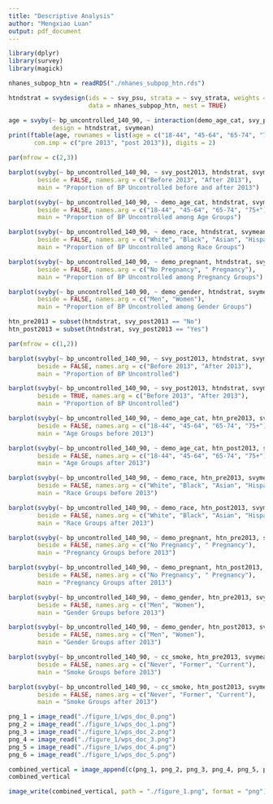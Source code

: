 ```yaml
---
title: "Descriptive Analysis"
author: "Mengxiao Luan"
output: pdf_document
---
```


```r
library(dplyr)
library(survey)
library(magick)
```

```r
nhanes_subpop_htn = readRDS("./nhanes_subpop_htn.rds")

htndstrat = svydesign(ids = ~ svy_psu, strata = ~ svy_strata, weights = ~ svy_weight_cal, 
                      data = nhanes_subpop_htn, nest = TRUE)
```

```r
age = svyby(~ bp_uncontrolled_140_90, ~ interaction(demo_age_cat, svy_post2013), 
            design = htndstrat, svymean)
print(ftable(age, rownames = list(age = c("18-44", "45-64", "65-74", "75+")), 
       com.imp = c("pre 2013", "post 2013")), digits = 2)
```

```r
par(mfrow = c(2,3))

barplot(svyby(~ bp_uncontrolled_140_90, ~ svy_post2013, htndstrat, svymean, na.rm = TRUE), 
        beside = FALSE, names.arg = c("Before 2013", "After 2013"),
        main = "Proportion of BP Uncontrolled before and after 2013")

barplot(svyby(~ bp_uncontrolled_140_90, ~ demo_age_cat, htndstrat, svymean, na.rm = TRUE), 
        beside = FALSE, names.arg = c("18-44", "45-64", "65-74", "75+"), 
        main = "Proportion of BP Uncontrolled among Age Groups")

barplot(svyby(~ bp_uncontrolled_140_90, ~ demo_race, htndstrat, svymean, na.rm = TRUE), 
        beside = FALSE, names.arg = c("White", "Black", "Asian", "Hispanic", "Other"), 
        main = "Proportion of BP Uncontrolled among Race Groups")

barplot(svyby(~ bp_uncontrolled_140_90, ~ demo_pregnant, htndstrat, svymean, na.rm = TRUE), 
        beside = FALSE, names.arg = c("No Pregnancy", " Pregnancy"), 
        main = "Proportion of BP Uncontrolled among Pregnancy Groups")

barplot(svyby(~ bp_uncontrolled_140_90, ~ demo_gender, htndstrat, svymean, na.rm = TRUE), 
        beside = FALSE, names.arg = c("Men", "Women"), 
        main = "Proportion of BP Uncontrolled among Gender Groups")
```

```r
htn_pre2013 = subset(htndstrat, svy_post2013 == "No")
htn_post2013 = subset(htndstrat, svy_post2013 == "Yes")

par(mfrow = c(1,2))

barplot(svyby(~ bp_uncontrolled_140_90, ~ svy_post2013, htndstrat, svymean, na.rm = TRUE), 
        beside = FALSE, names.arg = c("Before 2013", "After 2013"),
        main = "Proportion of BP Uncontrolled")

barplot(svyby(~ bp_uncontrolled_140_90, ~ svy_post2013, htndstrat, svymean, na.rm = TRUE), 
        beside = TRUE, names.arg = c("Before 2013", "After 2013"),
        main = "Proportion of BP Uncontrolled")

barplot(svyby(~ bp_uncontrolled_140_90, ~ demo_age_cat, htn_pre2013, svymean, na.rm = TRUE), 
        beside = FALSE, names.arg = c("18-44", "45-64", "65-74", "75+"), 
        main = "Age Groups before 2013")

barplot(svyby(~ bp_uncontrolled_140_90, ~ demo_age_cat, htn_post2013, svymean, na.rm = TRUE), 
        beside = FALSE, names.arg = c("18-44", "45-64", "65-74", "75+"), 
        main = "Age Groups after 2013")

barplot(svyby(~ bp_uncontrolled_140_90, ~ demo_race, htn_pre2013, svymean, na.rm = TRUE), 
        beside = FALSE, names.arg = c("White", "Black", "Asian", "Hispanic", "Other"), 
        main = "Race Groups before 2013")

barplot(svyby(~ bp_uncontrolled_140_90, ~ demo_race, htn_post2013, svymean, na.rm = TRUE), 
        beside = FALSE, names.arg = c("White", "Black", "Asian", "Hispanic", "Other"), 
        main = "Race Groups after 2013")

barplot(svyby(~ bp_uncontrolled_140_90, ~ demo_pregnant, htn_pre2013, svymean, na.rm = TRUE), 
        beside = FALSE, names.arg = c("No Pregnancy", " Pregnancy"), 
        main = "Pregnancy Groups before 2013")

barplot(svyby(~ bp_uncontrolled_140_90, ~ demo_pregnant, htn_post2013, svymean, na.rm = TRUE), 
        beside = FALSE, names.arg = c("No Pregnancy", " Pregnancy"), 
        main = "Pregnancy Groups after 2013")

barplot(svyby(~ bp_uncontrolled_140_90, ~ demo_gender, htn_pre2013, svymean, na.rm = TRUE), 
        beside = FALSE, names.arg = c("Men", "Women"), 
        main = "Gender Groups before 2013")

barplot(svyby(~ bp_uncontrolled_140_90, ~ demo_gender, htn_post2013, svymean, na.rm = TRUE), 
        beside = FALSE, names.arg = c("Men", "Women"), 
        main = "Gender Groups after 2013")

barplot(svyby(~ bp_uncontrolled_140_90, ~ cc_smoke, htn_pre2013, svymean, na.rm = TRUE), 
        beside = FALSE, names.arg = c("Never", "Former", "Current"), 
        main = "Smoke Groups before 2013")

barplot(svyby(~ bp_uncontrolled_140_90, ~ cc_smoke, htn_post2013, svymean, na.rm = TRUE), 
        beside = FALSE, names.arg = c("Never", "Former", "Current"), 
        main = "Smoke Groups after 2013")
```

```r
png_1 = image_read("./figure_1/wps_doc_0.png")
png_2 = image_read("./figure_1/wps_doc_1.png")
png_3 = image_read("./figure_1/wps_doc_2.png")
png_4 = image_read("./figure_1/wps_doc_3.png")
png_5 = image_read("./figure_1/wps_doc_4.png")
png_6 = image_read("./figure_1/wps_doc_5.png")

combined_vertical = image_append(c(png_1, png_2, png_3, png_4, png_5, png_6), stack = TRUE)
combined_vertical

image_write(combined_vertical, path = "./figure_1.png", format = "png")
```

